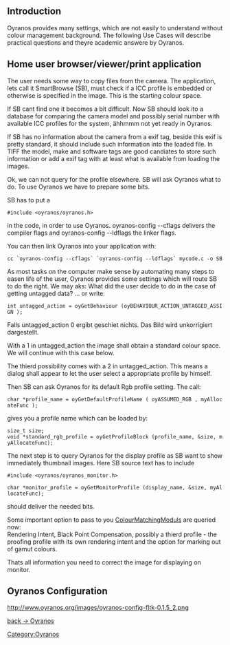 == Introduction ==
Oyranos provides many settings, which are not easily to understand without colour management background. The following Use Cases will describe practical questions and theyre academic answere by Oyranos.

== Home user browser/viewer/print application ==
The user needs some way to copy files from the camera. The application, lets call it SmartBrowse (SB), must check if a ICC profile is embedded or otherwise is specified in the image. This is the starting colour space. 

If SB cant find one it becomes a bit difficult. Now SB should look ito a database for comparing the camera model and possibly serial number with available ICC profiles for the system, ähhmmm not yet ready in Oyranos.

If SB has no information about the camera from a exif tag, beside this exif is pretty standard, it should include such information into the loaded file. In TIFF the model, make and software tags are good candiates to store such information or add a exif tag with at least what is available from loading the images.

Ok, we can not query for the profile elsewhere. SB will ask Oyranos what to do. To use Oyranos we have to prepare some bits.

SB has to put a 
 #include <oyranos/oyranos.h>
in the code, in order to use Oyranos. oyranos-config --cflags delivers the compiler flags and oyranos-config --ldflags the linker flags.

You can then link Oyranos into your application with:
 cc `oyranos-config --cflags` `oyranos-config --ldflags` mycode.c -o SB

As most tasks on the computer make sense by automating many steps to easen life of the user, Oyranos provides some settings which will route SB to do the right. We may aks: What did the user decide to do in the case of getting untagged data? ... or write:

 int untagged_action = oyGetBehaviour (oyBEHAVIOUR_ACTION_UNTAGGED_ASSIGN );

Falls untagged_action 0 ergibt geschiet nichts. Das Bild wird unkorrigiert dargestellt.

With a 1 in untagged_action the image shall obtain a standard colour space. We will continue with this case below.

The thierd possibility comes with a 2 in untagged_action. This means a dialog shall appear to let the user select a appropriate profile by himself.


Then SB can ask Oyranos for its default Rgb profile setting. The call:

 char *profile_name = oyGetDefaultProfileName ( oyASSUMED_RGB , myAllocateFunc );

gives you a profile name which can be loaded by:

 size_t size;
 void *standard_rgb_profile = oyGetProfileBlock (profile_name, &size, myAllocateFunc);


The next step is to query Oyranos for the display profile as SB want to show immediately thumbnail images. Here SB source text has to include 
 #include <oyranos/oyranos_monitor.h>

 char *monitor_profile = oyGetMonitorProfile (display_name, &size, myAllocateFunc);

should deliver the needed bits.

Some important option to pass to you [[ColourMatchingModuls]] are queried now:<br>
Rendering Intent, Black Point Compensation, possibly a thierd profile - the proofing profile with its own rendering intent and the option for marking out of gamut colours.

Thats all information you need to correct the image for displaying on monitor.

== Oyranos Configuration ==
http://www.oyranos.org/images/oyranos-config-fltk-0.1.5_2.png

[[Oyranos|back -> Oyranos]]
[[Category:Oyranos]]